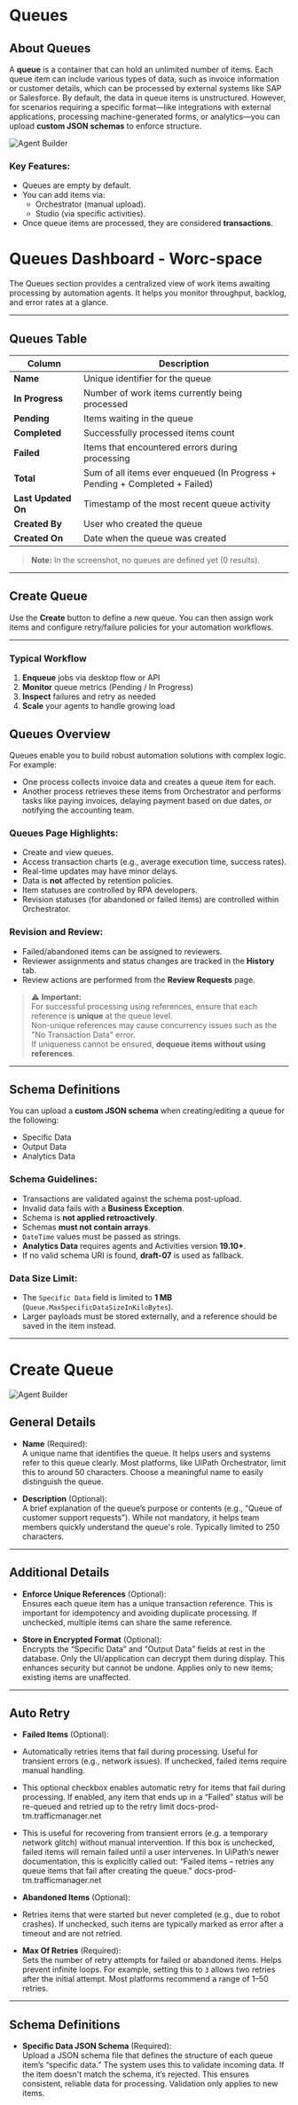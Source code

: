 # Queues

## About Queues

A **queue** is a container that can hold an unlimited number of items. Each queue item can include various types of data,
such as invoice information or customer details, which can be processed by external systems like SAP or Salesforce.
By default, the data in queue items is unstructured. However, for scenarios requiring a specific format—like integrations with
external applications, processing machine-generated forms, or analytics—you can upload **custom JSON schemas** to enforce structure.

![Agent Builder](../../assets/create-agent/queues.png)

### Key Features:

- Queues are empty by default.
- You can add items via:
  - Orchestrator (manual upload).
  - Studio (via specific activities).
- Once queue items are processed, they are considered **transactions**.

# Queues Dashboard - Worc-space

The Queues section provides a centralized view of work items awaiting processing by automation agents. It helps you monitor throughput, backlog, and error rates at a glance.

---

## Queues Table

| Column              | Description                                                                 |
| ------------------- | --------------------------------------------------------------------------- |
| **Name**            | Unique identifier for the queue                                             |
| **In Progress**     | Number of work items currently being processed                              |
| **Pending**         | Items waiting in the queue                                                  |
| **Completed**       | Successfully processed items count                                          |
| **Failed**          | Items that encountered errors during processing                             |
| **Total**           | Sum of all items ever enqueued (In Progress + Pending + Completed + Failed) |
| **Last Updated On** | Timestamp of the most recent queue activity                                 |
| **Created By**      | User who created the queue                                                  |
| **Created On**      | Date when the queue was created                                             |

> **Note:** In the screenshot, no queues are defined yet (0 results).

---

## Create Queue

Use the **Create** button to define a new queue. You can then assign work items and configure retry/failure policies for your automation workflows.

---

### Typical Workflow

1. **Enqueue** jobs via desktop flow or API
2. **Monitor** queue metrics (Pending / In Progress)
3. **Inspect** failures and retry as needed
4. **Scale** your agents to handle growing load

## Queues Overview

Queues enable you to build robust automation solutions with complex logic. For example:

- One process collects invoice data and creates a queue item for each.
- Another process retrieves these items from Orchestrator and performs tasks like paying invoices, delaying payment based on due dates, or notifying the accounting team.

### Queues Page Highlights:

- Create and view queues.
- Access transaction charts (e.g., average execution time, success rates).
- Real-time updates may have minor delays.
- Data is **not** affected by retention policies.
- Item statuses are controlled by RPA developers.
- Revision statuses (for abandoned or failed items) are controlled within Orchestrator.

### Revision and Review:

- Failed/abandoned items can be assigned to reviewers.
- Reviewer assignments and status changes are tracked in the **History** tab.
- Review actions are performed from the **Review Requests** page.

> ⚠️ **Important:**  
> For successful processing using references, ensure that each reference is **unique** at the queue level.  
> Non-unique references may cause concurrency issues such as the "No Transaction Data" error.  
> If uniqueness cannot be ensured, **dequeue items without using references**.

---

## Schema Definitions

You can upload a **custom JSON schema** when creating/editing a queue for the following:

- Specific Data
- Output Data
- Analytics Data

### Schema Guidelines:

- Transactions are validated against the schema post-upload.
- Invalid data fails with a **Business Exception**.
- Schema is **not applied retroactively**.
- Schemas **must not contain arrays**.
- `DateTime` values must be passed as strings.
- **Analytics Data** requires agents and Activities version **19.10+**.
- If no valid schema URI is found, **draft-07** is used as fallback.

### Data Size Limit:

- The `Specific Data` field is limited to **1 MB** (`Queue.MaxSpecificDataSizeInKiloBytes`).
- Larger payloads must be stored externally, and a reference should be saved in the item instead.

---

# Create Queue

![Agent Builder](../../assets/create-agent/create-queues.png)

## General Details

- **Name** (Required):  
  A unique name that identifies the queue. It helps users and systems refer to this queue clearly. Most platforms, like UiPath Orchestrator, limit this to around 50 characters. Choose a meaningful name to easily distinguish the queue.

- **Description** (Optional):  
  A brief explanation of the queue’s purpose or contents (e.g., “Queue of customer support requests”). While not mandatory, it helps team members quickly understand the queue's role. Typically limited to 250 characters.

---

## Additional Details

- **Enforce Unique References** (Optional):  
  Ensures each queue item has a unique transaction reference. This is important for
  idempotency and avoiding duplicate processing. If unchecked, multiple items can share the same reference.

- **Store in Encrypted Format** (Optional):  
  Encrypts the “Specific Data” and “Output Data” fields at rest in the database.
  Only the UI/application can decrypt them during display. This enhances security but cannot be undone. Applies only to new items; existing items are unaffected.

---

## Auto Retry

- **Failed Items** (Optional):
- Automatically retries items that fail during processing. Useful for transient errors (e.g., network issues). If unchecked, failed items require manual handling.
- This optional checkbox enables automatic retry for items that fail during processing. If enabled, any item that ends up in a “Failed” status will be re-queued and retried up to the retry limit
  docs-prod-tm.trafficmanager.net
- This is useful for recovering from transient errors (e.g. a temporary network glitch) without manual intervention. If this box is unchecked, failed items will remain failed until a user intervenes. In UiPath’s newer documentation, this is explicitly called out: “Failed items – retries any queue items that fail after creating the queue.”
  docs-prod-tm.trafficmanager.net

- **Abandoned Items** (Optional):
- Retries items that were started but never completed (e.g., due to robot crashes). If unchecked, such items are typically marked as error after a timeout and are not retried.

- **Max Of Retries** (Required):  
  Sets the number of retry attempts for failed or abandoned items. Helps prevent infinite loops. For example, setting this to `3` allows two retries after the initial attempt. Most platforms recommend a range of 1–50 retries.

---

## Schema Definitions

- **Specific Data JSON Schema** (Required):  
  Upload a JSON schema file that defines the structure of each queue item’s “specific data.” The system uses this to validate incoming data. If the item doesn't match the schema, it’s rejected. This ensures consistent, reliable data for processing. Validation only applies to new items.
